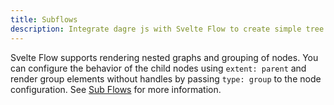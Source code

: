 ```yaml
---
title: Subflows
description: Integrate dagre js with Svelte Flow to create simple tree layouts
---
```



Svelte Flow supports rendering nested graphs and grouping of nodes. You can configure the behavior of the child nodes using `extent: parent` and render group elements without handles by passing `type: group` to the node configuration. See [Sub Flows](/learn/guides/sub-flows) for more information.

<RemoteCodeViewer route="examples/layout/subflows" framework="svelte" />
